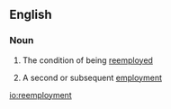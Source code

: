 ==English==

===Noun===
{{en-noun|~}}

# {{lb|en|uncountable}} The condition of being [[reemploy]]ed
# {{lb|en|countable}} A second or subsequent [[employment]]

[[io:reemployment]]